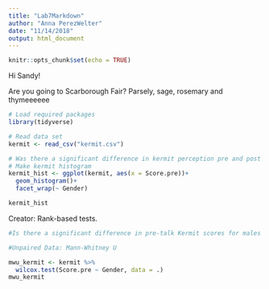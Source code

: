 ```yaml
---
title: "Lab7Markdown"
author: "Anna PerezWelter"
date: "11/14/2018"
output: html_document
---
```


```r
knitr::opts_chunk$set(echo = TRUE)
```

Hi Sandy!

Are you going to Scarborough Fair? Parsely, sage, rosemary and thymeeeeee

```r
# Load required packages
library(tidyverse)

# Read data set
kermit <- read_csv("kermit.csv")

# Was there a significant difference in kermit perception pre and post talk
# Make kermit histogram
kermit_hist <- ggplot(kermit, aes(x = Score.pre))+
  geom_histogram()+
  facet_wrap(~ Gender)

kermit_hist
```

Creator: Rank-based tests. 
```r

#Is there a significant difference in pre-talk Kermit scores for males and females?

#Unpaired Data: Mann-Whitney U

mwu_kermit <- kermit %>%
  wilcox.test(Score.pre ~ Gender, data = .)
mwu_kermit
```


